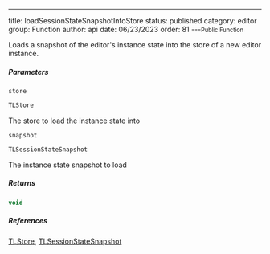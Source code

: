 ---
title: loadSessionStateSnapshotIntoStore
status: published
category: editor
group: Function
author: api
date: 06/23/2023
order: 81
---<Small>Public Function</Small>

Loads a snapshot of the editor's instance state into the store of a new editor instance.


##### Parameters


<ParametersTable>

<ParametersTableRow>
<ParametersTableName>

`store`

</ParametersTableName>
<ParametersTableDescription>

```ts
TLStore
```

The store to load the instance state into




</ParametersTableDescription>
</ParametersTableRow>
<ParametersTableRow>
<ParametersTableName>

`snapshot`

</ParametersTableName>
<ParametersTableDescription>

```ts
TLSessionStateSnapshot
```

The instance state snapshot to load




</ParametersTableDescription>
</ParametersTableRow>
</ParametersTable>

##### Returns


```ts
void
```




##### References

[TLStore](/gen/tlschema/TLStore-type), [TLSessionStateSnapshot](/gen/editor/TLSessionStateSnapshot-interface)

